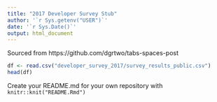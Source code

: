 ```yaml
---
title: "2017 Developer Survey Stub"
author: '`r Sys.getenv("USER")`'
date: '`r Sys.Date()`'
output: html_document
---
```


Sourced from https://github.com/dgrtwo/tabs-spaces-post

```r
df <- read.csv("developer_survey_2017/survey_results_public.csv")
head(df)
```

Create your README.md for your own repository with `knitr::knit("README.Rmd")`

